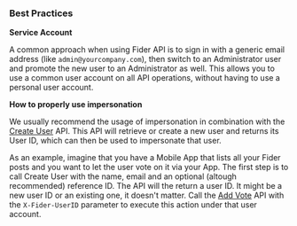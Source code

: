 <h3 id="best-practices">Best Practices</h3>

**Service Account**

A common approach when using Fider API is to sign in with a generic email address (like `admin@yourcompany.com`), then switch to an Administrator user and promote the new user to an Administrator as well. This allows you to use a common user account on all API operations, without having to use a personal user account.

**How to properly use impersonation**

We usually recommend the usage of impersonation in combination with the <a href="#create-user">Create User</a> API. This API will retrieve or create a new user and returns its User ID, which can then be used to impersonate that user.

As an example, imagine that you have a Mobile App that lists all your Fider posts and you want to let the user vote on it via your App. The first step is to call Create User with the name, email and an optional (altough recommended) reference ID. The API will the return a user ID. It might be a new user ID or an existing one, it doesn't matter. Call the <a href="#add-vote">Add Vote</a> API with the `X-Fider-UserID` parameter to execute this action under that user account.
